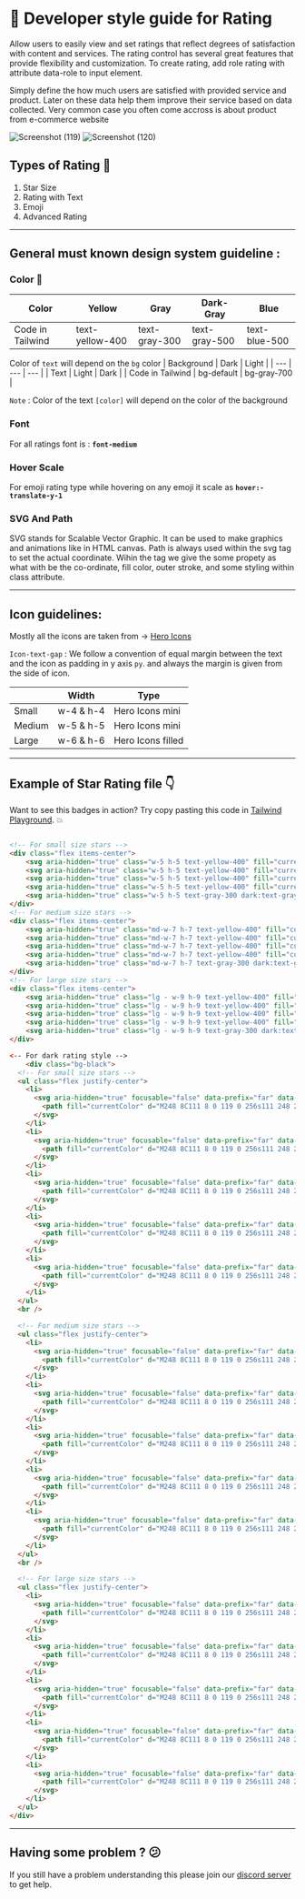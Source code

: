 # 📒 Developer style guide for Rating 

Allow users to easily view and set ratings that reflect degrees of satisfaction with content and services. The rating control has several great features that provide flexibility and customization. To create rating, add role rating with attribute data-role to input element.

Simply define the how much users are satisfied with provided service and product. Later on these data help them improve their service based on data collected. Very common case you often come accross is about product from e-commerce website

![Screenshot (119)](https://user-images.githubusercontent.com/73521123/211209545-fc8a26db-6697-403c-866c-52fab213d965.png) ![Screenshot (120)](https://user-images.githubusercontent.com/73521123/211209551-d0aee2ef-dd4a-4822-a9a6-64cac49bff78.png)



## Types of Rating 🔽

1. Star Size
2. Rating with Text
3. Emoji
4. Advanced Rating

---

## General must known design system guideline :

### Color 🎨

| Color | Yellow | Gray | Dark-Gray |Blue|
| --- | --- | --- | --- |--- |
| Code in Tailwind | text-yellow-400 | text-gray-300 | text-gray-500 |text-blue-500|

Color of `text` will depend on the `bg` color
| Background | Dark | Light |
| --- | --- | --- |
| Text | Light | Dark |
| Code in Tailwind | bg-default | bg-gray-700 |

`Note` : Color of the text `[color]` will depend on the color of the background

### Font

For all ratings font is : **`font-medium`**

### Hover Scale

For emoji rating type while hovering on any emoji it scale as **`hover:-translate-y-1 `**

### SVG And Path
SVG stands for Scalable Vector Graphic. It can be used to make graphics and animations like in HTML canvas.  Path is always used within the svg tag to set the actual coordinate.
Wihin the tag we give the some propety as what with be the co-ordinate, fill color, outer stroke, and some styling within class attribute.

---

## Icon guidelines:

Mostly all the icons are taken from → [Hero Icons](https://heroicons.com/)

`Icon-text-gap` :  We follow a convention of equal margin between the text and the icon as padding in y  axis `py`. and always the margin is given from the side of icon.

|  | Width | Type |
| --- | --- | --- |
| Small | w-4 & h-4 | Hero Icons mini |
| Medium | w-5 & h-5 | Hero Icons mini |
| Large | w-6 & h-6 | Hero Icons filled |

---

## Example of Star Rating file 👇

Want to see this badges in action? Try copy pasting this code in [Tailwind Playground](https://play.tailwindcss.com/). 💥

```html

<!-- For small size stars -->
<div class="flex items-center">
    <svg aria-hidden="true" class="w-5 h-5 text-yellow-400" fill="currentColor" viewBox="0 0 20 20" xmlns="http://www.w3.org/2000/svg" data-darkreader-inline-fill="" style="--darkreader-inline-fill:currentColor;"><title>First star</title><path d="M9.049 2.927c.3-.921 1.603-.921 1.902 0l1.07 3.292a1 1 0 00.95.69h3.462c.969 0 1.371 1.24.588 1.81l-2.8 2.034a1 1 0 00-.364 1.118l1.07 3.292c.3.921-.755 1.688-1.54 1.118l-2.8-2.034a1 1 0 00-1.175 0l-2.8 2.034c-.784.57-1.838-.197-1.539-1.118l1.07-3.292a1 1 0 00-.364-1.118L2.98 8.72c-.783-.57-.38-1.81.588-1.81h3.461a1 1 0 00.951-.69l1.07-3.292z"></path></svg>
    <svg aria-hidden="true" class="w-5 h-5 text-yellow-400" fill="currentColor" viewBox="0 0 20 20" xmlns="http://www.w3.org/2000/svg" data-darkreader-inline-fill="" style="--darkreader-inline-fill:currentColor;"><title>Second star</title><path d="M9.049 2.927c.3-.921 1.603-.921 1.902 0l1.07 3.292a1 1 0 00.95.69h3.462c.969 0 1.371 1.24.588 1.81l-2.8 2.034a1 1 0 00-.364 1.118l1.07 3.292c.3.921-.755 1.688-1.54 1.118l-2.8-2.034a1 1 0 00-1.175 0l-2.8 2.034c-.784.57-1.838-.197-1.539-1.118l1.07-3.292a1 1 0 00-.364-1.118L2.98 8.72c-.783-.57-.38-1.81.588-1.81h3.461a1 1 0 00.951-.69l1.07-3.292z"></path></svg>
    <svg aria-hidden="true" class="w-5 h-5 text-yellow-400" fill="currentColor" viewBox="0 0 20 20" xmlns="http://www.w3.org/2000/svg" data-darkreader-inline-fill="" style="--darkreader-inline-fill:currentColor;"><title>Third star</title><path d="M9.049 2.927c.3-.921 1.603-.921 1.902 0l1.07 3.292a1 1 0 00.95.69h3.462c.969 0 1.371 1.24.588 1.81l-2.8 2.034a1 1 0 00-.364 1.118l1.07 3.292c.3.921-.755 1.688-1.54 1.118l-2.8-2.034a1 1 0 00-1.175 0l-2.8 2.034c-.784.57-1.838-.197-1.539-1.118l1.07-3.292a1 1 0 00-.364-1.118L2.98 8.72c-.783-.57-.38-1.81.588-1.81h3.461a1 1 0 00.951-.69l1.07-3.292z"></path></svg>
    <svg aria-hidden="true" class="w-5 h-5 text-yellow-400" fill="currentColor" viewBox="0 0 20 20" xmlns="http://www.w3.org/2000/svg" data-darkreader-inline-fill="" style="--darkreader-inline-fill:currentColor;"><title>Fourth star</title><path d="M9.049 2.927c.3-.921 1.603-.921 1.902 0l1.07 3.292a1 1 0 00.95.69h3.462c.969 0 1.371 1.24.588 1.81l-2.8 2.034a1 1 0 00-.364 1.118l1.07 3.292c.3.921-.755 1.688-1.54 1.118l-2.8-2.034a1 1 0 00-1.175 0l-2.8 2.034c-.784.57-1.838-.197-1.539-1.118l1.07-3.292a1 1 0 00-.364-1.118L2.98 8.72c-.783-.57-.38-1.81.588-1.81h3.461a1 1 0 00.951-.69l1.07-3.292z"></path></svg>
    <svg aria-hidden="true" class="w-5 h-5 text-gray-300 dark:text-gray-500" fill="currentColor" viewBox="0 0 20 20" xmlns="http://www.w3.org/2000/svg" data-darkreader-inline-fill="" style="--darkreader-inline-fill:currentColor;"><title>Fifth star</title><path d="M9.049 2.927c.3-.921 1.603-.921 1.902 0l1.07 3.292a1 1 0 00.95.69h3.462c.969 0 1.371 1.24.588 1.81l-2.8 2.034a1 1 0 00-.364 1.118l1.07 3.292c.3.921-.755 1.688-1.54 1.118l-2.8-2.034a1 1 0 00-1.175 0l-2.8 2.034c-.784.57-1.838-.197-1.539-1.118l1.07-3.292a1 1 0 00-.364-1.118L2.98 8.72c-.783-.57-.38-1.81.588-1.81h3.461a1 1 0 00.951-.69l1.07-3.292z"></path></svg>
</div>
<!-- For medium size stars -->
<div class="flex items-center">
    <svg aria-hidden="true" class="md-w-7 h-7 text-yellow-400" fill="currentColor" viewBox="0 0 20 20" xmlns="http://www.w3.org/2000/svg" data-darkreader-inline-fill="" style="--darkreader-inline-fill:currentColor;"><title>First star</title><path d="M9.049 2.927c.3-.921 1.603-.921 1.902 0l1.07 3.292a1 1 0 00.95.69h3.462c.969 0 1.371 1.24.588 1.81l-2.8 2.034a1 1 0 00-.364 1.118l1.07 3.292c.3.921-.755 1.688-1.54 1.118l-2.8-2.034a1 1 0 00-1.175 0l-2.8 2.034c-.784.57-1.838-.197-1.539-1.118l1.07-3.292a1 1 0 00-.364-1.118L2.98 8.72c-.783-.57-.38-1.81.588-1.81h3.461a1 1 0 00.951-.69l1.07-3.292z"></path></svg>
    <svg aria-hidden="true" class="md-w-7 h-7 text-yellow-400" fill="currentColor" viewBox="0 0 20 20" xmlns="http://www.w3.org/2000/svg" data-darkreader-inline-fill="" style="--darkreader-inline-fill:currentColor;"><title>Second star</title><path d="M9.049 2.927c.3-.921 1.603-.921 1.902 0l1.07 3.292a1 1 0 00.95.69h3.462c.969 0 1.371 1.24.588 1.81l-2.8 2.034a1 1 0 00-.364 1.118l1.07 3.292c.3.921-.755 1.688-1.54 1.118l-2.8-2.034a1 1 0 00-1.175 0l-2.8 2.034c-.784.57-1.838-.197-1.539-1.118l1.07-3.292a1 1 0 00-.364-1.118L2.98 8.72c-.783-.57-.38-1.81.588-1.81h3.461a1 1 0 00.951-.69l1.07-3.292z"></path></svg>
    <svg aria-hidden="true" class="md-w-7 h-7 text-yellow-400" fill="currentColor" viewBox="0 0 20 20" xmlns="http://www.w3.org/2000/svg" data-darkreader-inline-fill="" style="--darkreader-inline-fill:currentColor;"><title>Third star</title><path d="M9.049 2.927c.3-.921 1.603-.921 1.902 0l1.07 3.292a1 1 0 00.95.69h3.462c.969 0 1.371 1.24.588 1.81l-2.8 2.034a1 1 0 00-.364 1.118l1.07 3.292c.3.921-.755 1.688-1.54 1.118l-2.8-2.034a1 1 0 00-1.175 0l-2.8 2.034c-.784.57-1.838-.197-1.539-1.118l1.07-3.292a1 1 0 00-.364-1.118L2.98 8.72c-.783-.57-.38-1.81.588-1.81h3.461a1 1 0 00.951-.69l1.07-3.292z"></path></svg>
    <svg aria-hidden="true" class="md-w-7 h-7 text-yellow-400" fill="currentColor" viewBox="0 0 20 20" xmlns="http://www.w3.org/2000/svg" data-darkreader-inline-fill="" style="--darkreader-inline-fill:currentColor;"><title>Fourth star</title><path d="M9.049 2.927c.3-.921 1.603-.921 1.902 0l1.07 3.292a1 1 0 00.95.69h3.462c.969 0 1.371 1.24.588 1.81l-2.8 2.034a1 1 0 00-.364 1.118l1.07 3.292c.3.921-.755 1.688-1.54 1.118l-2.8-2.034a1 1 0 00-1.175 0l-2.8 2.034c-.784.57-1.838-.197-1.539-1.118l1.07-3.292a1 1 0 00-.364-1.118L2.98 8.72c-.783-.57-.38-1.81.588-1.81h3.461a1 1 0 00.951-.69l1.07-3.292z"></path></svg>
    <svg aria-hidden="true" class="md-w-7 h-7 text-gray-300 dark:text-gray-500" fill="currentColor" viewBox="0 0 20 20" xmlns="http://www.w3.org/2000/svg" data-darkreader-inline-fill="" style="--darkreader-inline-fill:currentColor;"><title>Fifth star</title><path d="M9.049 2.927c.3-.921 1.603-.921 1.902 0l1.07 3.292a1 1 0 00.95.69h3.462c.969 0 1.371 1.24.588 1.81l-2.8 2.034a1 1 0 00-.364 1.118l1.07 3.292c.3.921-.755 1.688-1.54 1.118l-2.8-2.034a1 1 0 00-1.175 0l-2.8 2.034c-.784.57-1.838-.197-1.539-1.118l1.07-3.292a1 1 0 00-.364-1.118L2.98 8.72c-.783-.57-.38-1.81.588-1.81h3.461a1 1 0 00.951-.69l1.07-3.292z"></path></svg>
</div>
<!-- For large size stars -->
<div class="flex items-center">
    <svg aria-hidden="true" class="lg - w-9 h-9 text-yellow-400" fill="currentColor" viewBox="0 0 20 20" xmlns="http://www.w3.org/2000/svg" data-darkreader-inline-fill="" style="--darkreader-inline-fill:currentColor;"><title>First star</title><path d="M9.049 2.927c.3-.921 1.603-.921 1.902 0l1.07 3.292a1 1 0 00.95.69h3.462c.969 0 1.371 1.24.588 1.81l-2.8 2.034a1 1 0 00-.364 1.118l1.07 3.292c.3.921-.755 1.688-1.54 1.118l-2.8-2.034a1 1 0 00-1.175 0l-2.8 2.034c-.784.57-1.838-.197-1.539-1.118l1.07-3.292a1 1 0 00-.364-1.118L2.98 8.72c-.783-.57-.38-1.81.588-1.81h3.461a1 1 0 00.951-.69l1.07-3.292z"></path></svg>
    <svg aria-hidden="true" class="lg - w-9 h-9 text-yellow-400" fill="currentColor" viewBox="0 0 20 20" xmlns="http://www.w3.org/2000/svg" data-darkreader-inline-fill="" style="--darkreader-inline-fill:currentColor;"><title>Second star</title><path d="M9.049 2.927c.3-.921 1.603-.921 1.902 0l1.07 3.292a1 1 0 00.95.69h3.462c.969 0 1.371 1.24.588 1.81l-2.8 2.034a1 1 0 00-.364 1.118l1.07 3.292c.3.921-.755 1.688-1.54 1.118l-2.8-2.034a1 1 0 00-1.175 0l-2.8 2.034c-.784.57-1.838-.197-1.539-1.118l1.07-3.292a1 1 0 00-.364-1.118L2.98 8.72c-.783-.57-.38-1.81.588-1.81h3.461a1 1 0 00.951-.69l1.07-3.292z"></path></svg>
    <svg aria-hidden="true" class="lg - w-9 h-9 text-yellow-400" fill="currentColor" viewBox="0 0 20 20" xmlns="http://www.w3.org/2000/svg" data-darkreader-inline-fill="" style="--darkreader-inline-fill:currentColor;"><title>Third star</title><path d="M9.049 2.927c.3-.921 1.603-.921 1.902 0l1.07 3.292a1 1 0 00.95.69h3.462c.969 0 1.371 1.24.588 1.81l-2.8 2.034a1 1 0 00-.364 1.118l1.07 3.292c.3.921-.755 1.688-1.54 1.118l-2.8-2.034a1 1 0 00-1.175 0l-2.8 2.034c-.784.57-1.838-.197-1.539-1.118l1.07-3.292a1 1 0 00-.364-1.118L2.98 8.72c-.783-.57-.38-1.81.588-1.81h3.461a1 1 0 00.951-.69l1.07-3.292z"></path></svg>
    <svg aria-hidden="true" class="lg - w-9 h-9 text-yellow-400" fill="currentColor" viewBox="0 0 20 20" xmlns="http://www.w3.org/2000/svg" data-darkreader-inline-fill="" style="--darkreader-inline-fill:currentColor;"><title>Fourth star</title><path d="M9.049 2.927c.3-.921 1.603-.921 1.902 0l1.07 3.292a1 1 0 00.95.69h3.462c.969 0 1.371 1.24.588 1.81l-2.8 2.034a1 1 0 00-.364 1.118l1.07 3.292c.3.921-.755 1.688-1.54 1.118l-2.8-2.034a1 1 0 00-1.175 0l-2.8 2.034c-.784.57-1.838-.197-1.539-1.118l1.07-3.292a1 1 0 00-.364-1.118L2.98 8.72c-.783-.57-.38-1.81.588-1.81h3.461a1 1 0 00.951-.69l1.07-3.292z"></path></svg>
    <svg aria-hidden="true" class="lg - w-9 h-9 text-gray-300 dark:text-gray-500" fill="currentColor" viewBox="0 0 20 20" xmlns="http://www.w3.org/2000/svg" data-darkreader-inline-fill="" style="--darkreader-inline-fill:currentColor;"><title>Fifth star</title><path d="M9.049 2.927c.3-.921 1.603-.921 1.902 0l1.07 3.292a1 1 0 00.95.69h3.462c.969 0 1.371 1.24.588 1.81l-2.8 2.034a1 1 0 00-.364 1.118l1.07 3.292c.3.921-.755 1.688-1.54 1.118l-2.8-2.034a1 1 0 00-1.175 0l-2.8 2.034c-.784.57-1.838-.197-1.539-1.118l1.07-3.292a1 1 0 00-.364-1.118L2.98 8.72c-.783-.57-.38-1.81.588-1.81h3.461a1 1 0 00.951-.69l1.07-3.292z"></path></svg>
</div>

<-- For dark rating style -->
    <div class="bg-black">
  <!-- For small size stars -->
  <ul class="flex justify-center">
    <li>
      <svg aria-hidden="true" focusable="false" data-prefix="far" data-icon="angry" class="mr-1 h-5 w-5 text-white transition-all hover:-translate-y-1 hover:scale-125" role="img" xmlns="http://www.w3.org/2000/svg" viewBox="0 0 496 512">
        <path fill="currentColor" d="M248 8C111 8 0 119 0 256s111 248 248 248 248-111 248-248S385 8 248 8zm0 448c-110.3 0-200-89.7-200-200S137.7 56 248 56s200 89.7 200 200-89.7 200-200 200zm0-144c-33.6 0-65.2 14.8-86.8 40.6-8.5 10.2-7.1 25.3 3.1 33.8s25.3 7.2 33.8-3c24.8-29.7 75-29.7 99.8 0 8.1 9.7 23.2 11.9 33.8 3 10.2-8.5 11.5-23.6 3.1-33.8-21.6-25.8-53.2-40.6-86.8-40.6zm-48-72c10.3 0 19.9-6.7 23-17.1 3.8-12.7-3.4-26.1-16.1-29.9l-80-24c-12.8-3.9-26.1 3.4-29.9 16.1-3.8 12.7 3.4 26.1 16.1 29.9l28.2 8.5c-3.1 4.9-5.3 10.4-5.3 16.6 0 17.7 14.3 32 32 32s32-14.4 32-32.1zm199-54.9c-3.8-12.7-17.1-19.9-29.9-16.1l-80 24c-12.7 3.8-19.9 17.2-16.1 29.9 3.1 10.4 12.7 17.1 23 17.1 0 17.7 14.3 32 32 32s32-14.3 32-32c0-6.2-2.2-11.7-5.3-16.6l28.2-8.5c12.7-3.7 19.9-17.1 16.1-29.8z"></path>
      </svg>
    </li>
    <li>
      <svg aria-hidden="true" focusable="false" data-prefix="far" data-icon="frown" class="mr-1 h-5 w-5 text-white transition-all hover:-translate-y-1 hover:scale-125" role="img" xmlns="http://www.w3.org/2000/svg" viewBox="0 0 496 512">
        <path fill="currentColor" d="M248 8C111 8 0 119 0 256s111 248 248 248 248-111 248-248S385 8 248 8zm0 448c-110.3 0-200-89.7-200-200S137.7 56 248 56s200 89.7 200 200-89.7 200-200 200zm-80-216c17.7 0 32-14.3 32-32s-14.3-32-32-32-32 14.3-32 32 14.3 32 32 32zm160-64c-17.7 0-32 14.3-32 32s14.3 32 32 32 32-14.3 32-32-14.3-32-32-32zm-80 128c-40.2 0-78 17.7-103.8 48.6-8.5 10.2-7.1 25.3 3.1 33.8 10.2 8.4 25.3 7.1 33.8-3.1 16.6-19.9 41-31.4 66.9-31.4s50.3 11.4 66.9 31.4c8.1 9.7 23.1 11.9 33.8 3.1 10.2-8.5 11.5-23.6 3.1-33.8C326 321.7 288.2 304 248 304z"></path>
      </svg>
    </li>
    <li>
      <svg aria-hidden="true" focusable="false" data-prefix="far" data-icon="meh" class="mr-1 h-5 w-5 text-white transition-all hover:-translate-y-1 hover:scale-125" role="img" xmlns="http://www.w3.org/2000/svg" viewBox="0 0 496 512">
        <path fill="currentColor" d="M248 8C111 8 0 119 0 256s111 248 248 248 248-111 248-248S385 8 248 8zm0 448c-110.3 0-200-89.7-200-200S137.7 56 248 56s200 89.7 200 200-89.7 200-200 200zm-80-216c17.7 0 32-14.3 32-32s-14.3-32-32-32-32 14.3-32 32 14.3 32 32 32zm160-64c-17.7 0-32 14.3-32 32s14.3 32 32 32 32-14.3 32-32-14.3-32-32-32zm8 144H160c-13.2 0-24 10.8-24 24s10.8 24 24 24h176c13.2 0 24-10.8 24-24s-10.8-24-24-24z"></path>
      </svg>
    </li>
    <li>
      <svg aria-hidden="true" focusable="false" data-prefix="far" data-icon="smile" class="mr-1 h-5 w-5 text-white transition-all hover:-translate-y-1 hover:scale-125" role="img" xmlns="http://www.w3.org/2000/svg" viewBox="0 0 496 512">
        <path fill="currentColor" d="M248 8C111 8 0 119 0 256s111 248 248 248 248-111 248-248S385 8 248 8zm0 448c-110.3 0-200-89.7-200-200S137.7 56 248 56s200 89.7 200 200-89.7 200-200 200zm-80-216c17.7 0 32-14.3 32-32s-14.3-32-32-32-32 14.3-32 32 14.3 32 32 32zm160 0c17.7 0 32-14.3 32-32s-14.3-32-32-32-32 14.3-32 32 14.3 32 32 32zm4 72.6c-20.8 25-51.5 39.4-84 39.4s-63.2-14.3-84-39.4c-8.5-10.2-23.7-11.5-33.8-3.1-10.2 8.5-11.5 23.6-3.1 33.8 30 36 74.1 56.6 120.9 56.6s90.9-20.6 120.9-56.6c8.5-10.2 7.1-25.3-3.1-33.8-10.1-8.4-25.3-7.1-33.8 3.1z"></path>
      </svg>
    </li>
    <li>
      <svg aria-hidden="true" focusable="false" data-prefix="far" data-icon="grin-stars" class="h-5 w-5 text-white transition-all hover:-translate-y-1 hover:scale-125" role="img" xmlns="http://www.w3.org/2000/svg" viewBox="0 0 496 512">
        <path fill="currentColor" d="M248 8C111 8 0 119 0 256s111 248 248 248 248-111 248-248S385 8 248 8zm0 448c-110.3 0-200-89.7-200-200S137.7 56 248 56s200 89.7 200 200-89.7 200-200 200zm105.6-151.4c-25.9 8.3-64.4 13.1-105.6 13.1s-79.6-4.8-105.6-13.1c-9.8-3.1-19.4 5.3-17.7 15.3 7.9 47.2 71.3 80 123.3 80s115.3-32.9 123.3-80c1.6-9.8-7.7-18.4-17.7-15.3zm-227.9-57.5c-1 6.2 5.4 11 11 7.9l31.3-16.3 31.3 16.3c5.6 3.1 12-1.7 11-7.9l-6-34.9 25.4-24.6c4.5-4.5 1.9-12.2-4.3-13.2l-34.9-5-15.5-31.6c-2.9-5.8-11-5.8-13.9 0l-15.5 31.6-34.9 5c-6.2.9-8.9 8.6-4.3 13.2l25.4 24.6-6.1 34.9zm259.7-72.7l-34.9-5-15.5-31.6c-2.9-5.8-11-5.8-13.9 0l-15.5 31.6-34.9 5c-6.2.9-8.9 8.6-4.3 13.2l25.4 24.6-6 34.9c-1 6.2 5.4 11 11 7.9l31.3-16.3 31.3 16.3c5.6 3.1 12-1.7 11-7.9l-6-34.9 25.4-24.6c4.5-4.6 1.8-12.2-4.4-13.2z"></path>
      </svg>
    </li>
  </ul>
  <br />

  <!-- For medium size stars -->
  <ul class="flex justify-center">
    <li>
      <svg aria-hidden="true" focusable="false" data-prefix="far" data-icon="angry" class="md-w-7 mr-1 h-7 text-white transition-all hover:-translate-y-1 hover:scale-125" role="img" xmlns="http://www.w3.org/2000/svg" viewBox="0 0 496 512">
        <path fill="currentColor" d="M248 8C111 8 0 119 0 256s111 248 248 248 248-111 248-248S385 8 248 8zm0 448c-110.3 0-200-89.7-200-200S137.7 56 248 56s200 89.7 200 200-89.7 200-200 200zm0-144c-33.6 0-65.2 14.8-86.8 40.6-8.5 10.2-7.1 25.3 3.1 33.8s25.3 7.2 33.8-3c24.8-29.7 75-29.7 99.8 0 8.1 9.7 23.2 11.9 33.8 3 10.2-8.5 11.5-23.6 3.1-33.8-21.6-25.8-53.2-40.6-86.8-40.6zm-48-72c10.3 0 19.9-6.7 23-17.1 3.8-12.7-3.4-26.1-16.1-29.9l-80-24c-12.8-3.9-26.1 3.4-29.9 16.1-3.8 12.7 3.4 26.1 16.1 29.9l28.2 8.5c-3.1 4.9-5.3 10.4-5.3 16.6 0 17.7 14.3 32 32 32s32-14.4 32-32.1zm199-54.9c-3.8-12.7-17.1-19.9-29.9-16.1l-80 24c-12.7 3.8-19.9 17.2-16.1 29.9 3.1 10.4 12.7 17.1 23 17.1 0 17.7 14.3 32 32 32s32-14.3 32-32c0-6.2-2.2-11.7-5.3-16.6l28.2-8.5c12.7-3.7 19.9-17.1 16.1-29.8z"></path>
      </svg>
    </li>
    <li>
      <svg aria-hidden="true" focusable="false" data-prefix="far" data-icon="frown" class="md-w-7 mr-1 h-7 text-white transition-all hover:-translate-y-1 hover:scale-125" role="img" xmlns="http://www.w3.org/2000/svg" viewBox="0 0 496 512">
        <path fill="currentColor" d="M248 8C111 8 0 119 0 256s111 248 248 248 248-111 248-248S385 8 248 8zm0 448c-110.3 0-200-89.7-200-200S137.7 56 248 56s200 89.7 200 200-89.7 200-200 200zm-80-216c17.7 0 32-14.3 32-32s-14.3-32-32-32-32 14.3-32 32 14.3 32 32 32zm160-64c-17.7 0-32 14.3-32 32s14.3 32 32 32 32-14.3 32-32-14.3-32-32-32zm-80 128c-40.2 0-78 17.7-103.8 48.6-8.5 10.2-7.1 25.3 3.1 33.8 10.2 8.4 25.3 7.1 33.8-3.1 16.6-19.9 41-31.4 66.9-31.4s50.3 11.4 66.9 31.4c8.1 9.7 23.1 11.9 33.8 3.1 10.2-8.5 11.5-23.6 3.1-33.8C326 321.7 288.2 304 248 304z"></path>
      </svg>
    </li>
    <li>
      <svg aria-hidden="true" focusable="false" data-prefix="far" data-icon="meh" class="md-w-7 mr-1 h-7 text-white transition-all hover:-translate-y-1 hover:scale-125" role="img" xmlns="http://www.w3.org/2000/svg" viewBox="0 0 496 512">
        <path fill="currentColor" d="M248 8C111 8 0 119 0 256s111 248 248 248 248-111 248-248S385 8 248 8zm0 448c-110.3 0-200-89.7-200-200S137.7 56 248 56s200 89.7 200 200-89.7 200-200 200zm-80-216c17.7 0 32-14.3 32-32s-14.3-32-32-32-32 14.3-32 32 14.3 32 32 32zm160-64c-17.7 0-32 14.3-32 32s14.3 32 32 32 32-14.3 32-32-14.3-32-32-32zm8 144H160c-13.2 0-24 10.8-24 24s10.8 24 24 24h176c13.2 0 24-10.8 24-24s-10.8-24-24-24z"></path>
      </svg>
    </li>
    <li>
      <svg aria-hidden="true" focusable="false" data-prefix="far" data-icon="smile" class="md-w-7 mr-1 h-7 text-white transition-all hover:-translate-y-1 hover:scale-125" role="img" xmlns="http://www.w3.org/2000/svg" viewBox="0 0 496 512">
        <path fill="currentColor" d="M248 8C111 8 0 119 0 256s111 248 248 248 248-111 248-248S385 8 248 8zm0 448c-110.3 0-200-89.7-200-200S137.7 56 248 56s200 89.7 200 200-89.7 200-200 200zm-80-216c17.7 0 32-14.3 32-32s-14.3-32-32-32-32 14.3-32 32 14.3 32 32 32zm160 0c17.7 0 32-14.3 32-32s-14.3-32-32-32-32 14.3-32 32 14.3 32 32 32zm4 72.6c-20.8 25-51.5 39.4-84 39.4s-63.2-14.3-84-39.4c-8.5-10.2-23.7-11.5-33.8-3.1-10.2 8.5-11.5 23.6-3.1 33.8 30 36 74.1 56.6 120.9 56.6s90.9-20.6 120.9-56.6c8.5-10.2 7.1-25.3-3.1-33.8-10.1-8.4-25.3-7.1-33.8 3.1z"></path>
      </svg>
    </li>
    <li>
      <svg aria-hidden="true" focusable="false" data-prefix="far" data-icon="grin-stars" class="md-w-7 h-7 text-white transition-all hover:-translate-y-1 hover:scale-125" role="img" xmlns="http://www.w3.org/2000/svg" viewBox="0 0 496 512">
        <path fill="currentColor" d="M248 8C111 8 0 119 0 256s111 248 248 248 248-111 248-248S385 8 248 8zm0 448c-110.3 0-200-89.7-200-200S137.7 56 248 56s200 89.7 200 200-89.7 200-200 200zm105.6-151.4c-25.9 8.3-64.4 13.1-105.6 13.1s-79.6-4.8-105.6-13.1c-9.8-3.1-19.4 5.3-17.7 15.3 7.9 47.2 71.3 80 123.3 80s115.3-32.9 123.3-80c1.6-9.8-7.7-18.4-17.7-15.3zm-227.9-57.5c-1 6.2 5.4 11 11 7.9l31.3-16.3 31.3 16.3c5.6 3.1 12-1.7 11-7.9l-6-34.9 25.4-24.6c4.5-4.5 1.9-12.2-4.3-13.2l-34.9-5-15.5-31.6c-2.9-5.8-11-5.8-13.9 0l-15.5 31.6-34.9 5c-6.2.9-8.9 8.6-4.3 13.2l25.4 24.6-6.1 34.9zm259.7-72.7l-34.9-5-15.5-31.6c-2.9-5.8-11-5.8-13.9 0l-15.5 31.6-34.9 5c-6.2.9-8.9 8.6-4.3 13.2l25.4 24.6-6 34.9c-1 6.2 5.4 11 11 7.9l31.3-16.3 31.3 16.3c5.6 3.1 12-1.7 11-7.9l-6-34.9 25.4-24.6c4.5-4.6 1.8-12.2-4.4-13.2z"></path>
      </svg>
    </li>
  </ul>
  <br />

  <!-- For large size stars -->
  <ul class="flex justify-center">
    <li>
      <svg aria-hidden="true" focusable="false" data-prefix="far" data-icon="angry" class="lg - mr-1 h-9 w-9 text-white transition-all hover:-translate-y-1 hover:scale-125" role="img" xmlns="http://www.w3.org/2000/svg" viewBox="0 0 496 512">
        <path fill="currentColor" d="M248 8C111 8 0 119 0 256s111 248 248 248 248-111 248-248S385 8 248 8zm0 448c-110.3 0-200-89.7-200-200S137.7 56 248 56s200 89.7 200 200-89.7 200-200 200zm0-144c-33.6 0-65.2 14.8-86.8 40.6-8.5 10.2-7.1 25.3 3.1 33.8s25.3 7.2 33.8-3c24.8-29.7 75-29.7 99.8 0 8.1 9.7 23.2 11.9 33.8 3 10.2-8.5 11.5-23.6 3.1-33.8-21.6-25.8-53.2-40.6-86.8-40.6zm-48-72c10.3 0 19.9-6.7 23-17.1 3.8-12.7-3.4-26.1-16.1-29.9l-80-24c-12.8-3.9-26.1 3.4-29.9 16.1-3.8 12.7 3.4 26.1 16.1 29.9l28.2 8.5c-3.1 4.9-5.3 10.4-5.3 16.6 0 17.7 14.3 32 32 32s32-14.4 32-32.1zm199-54.9c-3.8-12.7-17.1-19.9-29.9-16.1l-80 24c-12.7 3.8-19.9 17.2-16.1 29.9 3.1 10.4 12.7 17.1 23 17.1 0 17.7 14.3 32 32 32s32-14.3 32-32c0-6.2-2.2-11.7-5.3-16.6l28.2-8.5c12.7-3.7 19.9-17.1 16.1-29.8z"></path>
      </svg>
    </li>
    <li>
      <svg aria-hidden="true" focusable="false" data-prefix="far" data-icon="frown" class="lg - mr-1 h-9 w-9 text-white transition-all hover:-translate-y-1 hover:scale-125" role="img" xmlns="http://www.w3.org/2000/svg" viewBox="0 0 496 512">
        <path fill="currentColor" d="M248 8C111 8 0 119 0 256s111 248 248 248 248-111 248-248S385 8 248 8zm0 448c-110.3 0-200-89.7-200-200S137.7 56 248 56s200 89.7 200 200-89.7 200-200 200zm-80-216c17.7 0 32-14.3 32-32s-14.3-32-32-32-32 14.3-32 32 14.3 32 32 32zm160-64c-17.7 0-32 14.3-32 32s14.3 32 32 32 32-14.3 32-32-14.3-32-32-32zm-80 128c-40.2 0-78 17.7-103.8 48.6-8.5 10.2-7.1 25.3 3.1 33.8 10.2 8.4 25.3 7.1 33.8-3.1 16.6-19.9 41-31.4 66.9-31.4s50.3 11.4 66.9 31.4c8.1 9.7 23.1 11.9 33.8 3.1 10.2-8.5 11.5-23.6 3.1-33.8C326 321.7 288.2 304 248 304z"></path>
      </svg>
    </li>
    <li>
      <svg aria-hidden="true" focusable="false" data-prefix="far" data-icon="meh" class="lg - mr-1 h-9 w-9 text-white transition-all hover:-translate-y-1 hover:scale-125" role="img" xmlns="http://www.w3.org/2000/svg" viewBox="0 0 496 512">
        <path fill="currentColor" d="M248 8C111 8 0 119 0 256s111 248 248 248 248-111 248-248S385 8 248 8zm0 448c-110.3 0-200-89.7-200-200S137.7 56 248 56s200 89.7 200 200-89.7 200-200 200zm-80-216c17.7 0 32-14.3 32-32s-14.3-32-32-32-32 14.3-32 32 14.3 32 32 32zm160-64c-17.7 0-32 14.3-32 32s14.3 32 32 32 32-14.3 32-32-14.3-32-32-32zm8 144H160c-13.2 0-24 10.8-24 24s10.8 24 24 24h176c13.2 0 24-10.8 24-24s-10.8-24-24-24z"></path>
      </svg>
    </li>
    <li>
      <svg aria-hidden="true" focusable="false" data-prefix="far" data-icon="smile" class="lg - mr-1 h-9 w-9 text-white transition-all hover:-translate-y-1 hover:scale-125" role="img" xmlns="http://www.w3.org/2000/svg" viewBox="0 0 496 512">
        <path fill="currentColor" d="M248 8C111 8 0 119 0 256s111 248 248 248 248-111 248-248S385 8 248 8zm0 448c-110.3 0-200-89.7-200-200S137.7 56 248 56s200 89.7 200 200-89.7 200-200 200zm-80-216c17.7 0 32-14.3 32-32s-14.3-32-32-32-32 14.3-32 32 14.3 32 32 32zm160 0c17.7 0 32-14.3 32-32s-14.3-32-32-32-32 14.3-32 32 14.3 32 32 32zm4 72.6c-20.8 25-51.5 39.4-84 39.4s-63.2-14.3-84-39.4c-8.5-10.2-23.7-11.5-33.8-3.1-10.2 8.5-11.5 23.6-3.1 33.8 30 36 74.1 56.6 120.9 56.6s90.9-20.6 120.9-56.6c8.5-10.2 7.1-25.3-3.1-33.8-10.1-8.4-25.3-7.1-33.8 3.1z"></path>
      </svg>
    </li>
    <li>
      <svg aria-hidden="true" focusable="false" data-prefix="far" data-icon="grin-stars" class="lg - h-9 w-9 text-white transition-all hover:-translate-y-1 hover:scale-125" role="img" xmlns="http://www.w3.org/2000/svg" viewBox="0 0 496 512">
        <path fill="currentColor" d="M248 8C111 8 0 119 0 256s111 248 248 248 248-111 248-248S385 8 248 8zm0 448c-110.3 0-200-89.7-200-200S137.7 56 248 56s200 89.7 200 200-89.7 200-200 200zm105.6-151.4c-25.9 8.3-64.4 13.1-105.6 13.1s-79.6-4.8-105.6-13.1c-9.8-3.1-19.4 5.3-17.7 15.3 7.9 47.2 71.3 80 123.3 80s115.3-32.9 123.3-80c1.6-9.8-7.7-18.4-17.7-15.3zm-227.9-57.5c-1 6.2 5.4 11 11 7.9l31.3-16.3 31.3 16.3c5.6 3.1 12-1.7 11-7.9l-6-34.9 25.4-24.6c4.5-4.5 1.9-12.2-4.3-13.2l-34.9-5-15.5-31.6c-2.9-5.8-11-5.8-13.9 0l-15.5 31.6-34.9 5c-6.2.9-8.9 8.6-4.3 13.2l25.4 24.6-6.1 34.9zm259.7-72.7l-34.9-5-15.5-31.6c-2.9-5.8-11-5.8-13.9 0l-15.5 31.6-34.9 5c-6.2.9-8.9 8.6-4.3 13.2l25.4 24.6-6 34.9c-1 6.2 5.4 11 11 7.9l31.3-16.3 31.3 16.3c5.6 3.1 12-1.7 11-7.9l-6-34.9 25.4-24.6c4.5-4.6 1.8-12.2-4.4-13.2z"></path>
      </svg>
    </li>
  </ul>
</div>

```

---

## Having some problem ? 😕

If you still have a problem understanding this please join our [discord server](https://discord.gg/zrVMjGW8sB) to get help.

